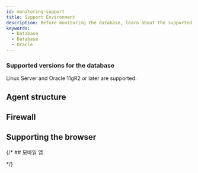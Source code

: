 ```yaml
---
id: monitoring-support
title: Support Environment
description: Before monitoring the database, learn about the supported database types.
keywords:
  - Database
  - Database
  - Oracle
---
```



<Desc name='Oracle Pro' />

### Supported versions for the database

Linux Server and Oracle 11gR2 or later are supported.

## Agent structure


<Dbsupportenvagentconstruction />

## Firewall


<Proxy />

## Supporting the browser


<Supportedbrowser />

{/* ## 모바일 앱


<Mobileapp />   */}
